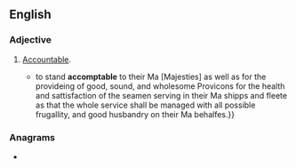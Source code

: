 ==English==

===Adjective===
{{head|en|adjective}}

# {{lb|en|archaic}} [[accountable|Accountable]].
#* {{quote-journal|author=John Barrow|title=Ancient Naval Records|magazine=[[w:The Nautical Magazine|The Nautical Magazine and Naval Chronicle, [...] A Journal of Papers on Subjects Connected with Maritime Affairs]]|location=London|publisher=Simpkin, Marshall, and Co.{{nb...|Stationers’ Hall Court.}}|month=September|year=1848|volume=XVII|issue=9|section=paragraph 17|page=482|pageurl=https://books.google.com/books?id=NIMEAAAAQAAJ&pg=PA482|oclc=630151561|passage=They are {{...}} to stand '''accomptable''' to their Ma{{sup|ts}} [Majesties] as well as for the provideing of good, sound, and wholesome Provicons for the health and sattisfaction of the seamen serving in their Ma{{sup|ts}} shipps and fleete as that the whole service shall be managed with all possible frugallity, and good husbandry on their Ma{{sup|ts}} behalfes.}}

===Anagrams===
* {{anagrams|en|a=aabccelmopt|compactable}}